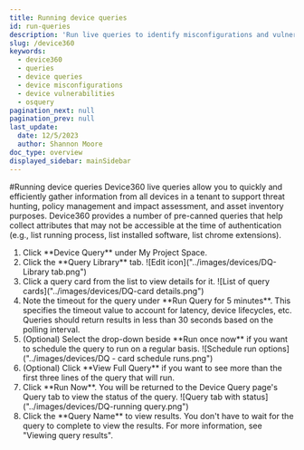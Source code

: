 ```yaml
---
title: Running device queries
id: run-queries
description: 'Run live queries to identify misconfigurations and vulnerabilities on devices.'
slug: /device360
keywords:
  - device360
  - queries
  - device queries
  - device misconfigurations
  - device vulnerabilities
  - osquery
pagination_next: null
pagination_prev: null
last_update:
  date: 12/5/2023
  author: Shannon Moore
doc_type: overview
displayed_sidebar: mainSidebar
---
```

#Running device queries
Device360 live queries allow you to quickly and efficiently gather information from all devices in a tenant to support threat hunting, policy management and impact assessment, and asset inventory purposes. Device360 provides a number of pre-canned queries that help collect attributes that may not be accessible at the time of authentication (e.g., list running process, list installed software, list chrome extensions).

<ol>
<li>Click **Device Query** under My Project Space.
</li>
<li>Click the **Query Library** tab.
 ![Edit icon]("../images/devices/DQ-Library tab.png")
</li>
<li>Click a query card from the list to view details for it.
 ![List of query cards]("../images/devices/DQ-card details.png")
</li>
<li>Note the timeout for the query under **Run Query for 5 minutes**. This specifies the timeout value to account for latency, device lifecycles, etc. Queries should return results in less than 30 seconds based on the polling interval.
</li>
<li>(Optional) Select the drop-down beside **Run once now** if you want to schedule the query to run on a regular basis.
 ![Schedule run options]("../images/devices/DQ - card schedule runs.png")
</li>
<li>(Optional) Click **View Full Query** if you want to see more than the first three lines of the query that will run.
</li>
<li>Click **Run Now**. You will be returned to the Device Query page's Query tab to view the status of the query.
 ![Query tab with status]("../images/devices/DQ-running query.png")
</li>
<li>Click the **Query Name** to view results. You don't have to wait for the query to complete to view the results. For more information, see "Viewing query results".
</li>
</ol>